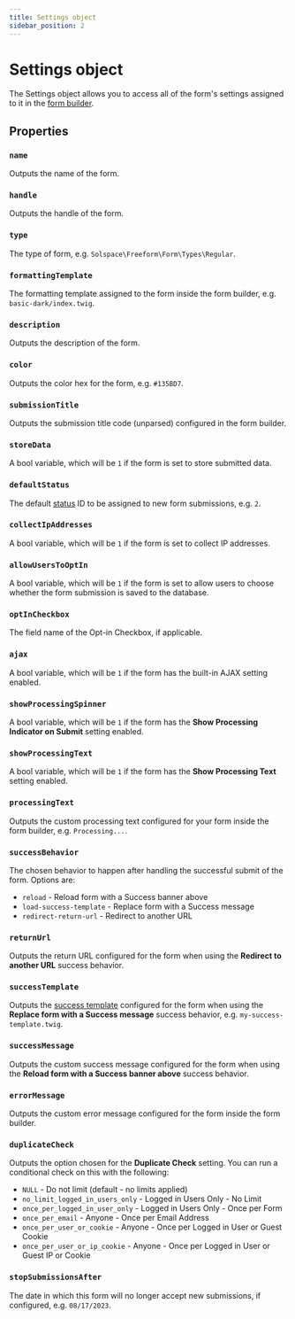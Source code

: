 ```yaml
---
title: Settings object
sidebar_position: 2
---
```



# Settings object <Badge type="feature" text="New in 5.0+" />

The Settings object allows you to access all of the form's settings assigned to it in the [form builder](../../forms/builder/).

## Properties

### `name`

Outputs the name of the form.

### `handle`

Outputs the handle of the form.

### `type`

The type of form, e.g. `Solspace\Freeform\Form\Types\Regular`.

### `formattingTemplate`

The formatting template assigned to the form inside the form builder, e.g. `basic-dark/index.twig`.

### `description`

Outputs the description of the form.

### `color`

Outputs the color hex for the form, e.g. `#135BD7`.

### `submissionTitle`

Outputs the submission title code (unparsed) configured in the form builder.

### `storeData`

A bool variable, which will be `1` if the form is set to store submitted data.

### `defaultStatus`

The default [status](../../configuration/settings/#statuses) ID to be assigned to new form submissions, e.g. `2`.

### `collectIpAddresses`

A bool variable, which will be `1` if the form is set to collect IP addresses.

### `allowUsersToOptIn`

A bool variable, which will be `1` if the form is set to allow users to choose whether the form submission is saved to the database.

### `optInCheckbox`

The field name of the Opt-in Checkbox, if applicable.

### `ajax` <Badge type="feature" text="Renamed in 5.0+" />

A bool variable, which will be `1` if the form has the built-in AJAX setting enabled.

### `showProcessingSpinner` <Badge type="feature" text="Renamed in 5.0+" />

A bool variable, which will be `1` if the form has the **Show Processing Indicator on Submit** setting enabled.

### `showProcessingText` <Badge type="feature" text="Renamed in 5.0+" />

A bool variable, which will be `1` if the form has the **Show Processing Text** setting enabled.

### `processingText` <Badge type="feature" text="Renamed in 5.0+" />

Outputs the custom processing text configured for your form inside the form builder, e.g. `Processing...`.

### `successBehavior`

The chosen behavior to happen after handling the successful submit of the form. Options are:

- `reload` - Reload form with a Success banner above
- `load-success-template` - Replace form with a Success message
- `redirect-return-url` - Redirect to another URL

### `returnUrl`

Outputs the return URL configured for the form when using the **Redirect to another URL** success behavior.

### `successTemplate`

Outputs the [success template](../../configuration/settings/#success-templates) configured for the form when using the **Replace form with a Success message** success behavior, e.g. `my-success-template.twig`.

### `successMessage`

Outputs the custom success message configured for the form when using the **Reload form with a Success banner above** success behavior.

### `errorMessage`

Outputs the custom error message configured for the form inside the form builder.

### `duplicateCheck` <Badge type="feature" text="Renamed and Revised in 5.0+" />

Outputs the option chosen for the **Duplicate Check** setting. You can run a conditional check on this with the following:

- `NULL` - Do not limit (default - no limits applied)
- `no_limit_logged_in_users_only` - Logged in Users Only - No Limit
- `once_per_logged_in_user_only` - Logged in Users Only - Once per Form
- `once_per_email` - Anyone - Once per Email Address
- `once_per_user_or_cookie` - Anyone - Once per Logged in User or Guest Cookie
- `once_per_user_or_ip_cookie` - Anyone - Once per Logged in User or Guest IP or Cookie

### `stopSubmissionsAfter`

The date in which this form will no longer accept new submissions, if configured, e.g. `08/17/2023`.

